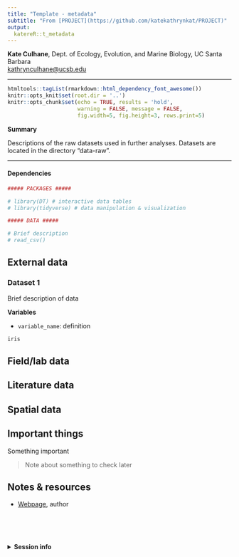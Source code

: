 ```yaml
---
title: "Template - metadata"
subtitle: "From [PROJECT](https://github.com/katekathrynkat/PROJECT)"
output:
  katereR::t_metadata
---
```


**Kate Culhane**, Dept. of Ecology, Evolution, and Marine Biology, UC Santa Barbara  
[kathrynculhane@ucsb.edu](kathrynculhane@ucsb.edu)
[<i class="fa fa-github"></i>](https://github.com/katekathrynkat/)
[<i class="fa fa-twitter"></i>](https://twitter.com/katekathrynkat/)

***

```r
htmltools::tagList(rmarkdown::html_dependency_font_awesome())
knitr::opts_knit$set(root.dir = '..')
knitr::opts_chunk$set(echo = TRUE, results = 'hold',
                      warning = FALSE, message = FALSE,
                      fig.width=5, fig.height=3, rows.print=5)
```

<div class = "summary">

**Summary**

Descriptions of the raw datasets used in further analyses. Datasets are located in the directory "data-raw".

</div>

***

#### Dependencies

```r

##### PACKAGES #####

# library(DT) # interactive data tables
# library(tidyverse) # data manipulation & visualization

##### DATA #####

# Brief description
# read_csv()

```

## External data

### Dataset 1

Brief description of data

**Variables**

- `variable_name`: definition

```r

iris

```

## Field/lab data

## Literature data

## Spatial data

## Important things

<div class = "important">

Something important

</div>

> Note about something to check later

## Notes & resources

- [Webpage](link), author

<br>
<br>
<br>

<details><summary>**Session info**</summary>
```r
devtools::session_info()
```
</details>

